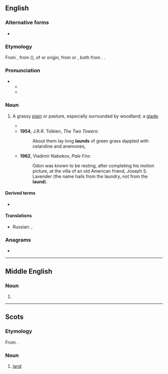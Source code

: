 ==English==

===Alternative forms===
* {{alt|en|laune}}

===Etymology===
From {{inh|en|enm|launde}}, from {{der|en|fro|lande|launde|wooded area}} ({{cog|fr|lande}}), of {{der|en|gem|-}} or {{der|en|cel-gau|-}} origin, from {{inh|en|gem-pro|*landą||land}} or {{der|en|cel-pro|*landā}}, both from {{der|en|ine-pro|*lendʰ-||land, heath}}. {{doublet|en|land}}.

===Pronunciation===
* {{IPA|en|/lɔːnd/}}
** {{audio|en|LL-Q1860 (eng)-Vealhurl-laund.wav|Audio (Southern England)}}
** {{rhymes|en|ɔːnd|s=1}}

===Noun===
{{en-noun}}

# {{lb|en|archaic}} A grassy [[plain]] or pasture, especially surrounded by woodland; a [[glade]].
#* {{RQ:Shakespeare Henry 6-3|3|1|text=Through this '''laund''' anon the deer will come.}}
#* '''1954''', J.R.R. Tolkien, ''The Two Towers'':
#*: About them lay long '''launds''' of green grass dappled with celandine and anemones,
#* '''1962''', Vladimir Nabokov, ''Pale Fire'':
#*: Odon was known to be resting, after completing his motion picture, at the villa of an old American friend, Joseph S. Lavender (the name hails from the laundry, not from the '''laund''').

====Derived terms====
* {{l|en|lawn}}

====Translations====
{{trans-top|grassy plain or pasture}}
* Russian: {{t+|ru|поля́на}}, {{t+|ru|лужа́йка}}
{{trans-mid}}
{{trans-bottom}}

===Anagrams===
* {{anagrams|en|a=adlnu|Lunda|dunal|ulnad}}

----

==Middle English==

===Noun===
{{head|enm|noun}}

# {{alternative form of|enm|lond}}

----

==Scots==

===Etymology===
{{dercat|sco|ang|gmw-pro|gem-pro|ine-pro|inh=3}}
From {{inh|sco|enm|lond}}.

===Noun===
{{sco-noun}}

# [[land]]